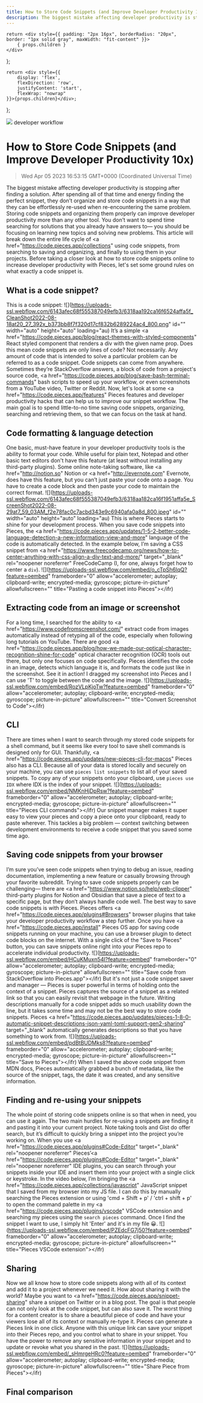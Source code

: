```yaml
---
title: How to Store Code Snippets (and Improve Developer Productivity 10x)
description: The biggest mistake affecting developer productivity is stopping after finding a solution. After spending all of that time and energy finding the perfect snippet, they don’t organize and store code snippets in a way that they can be effortlessly re-used when re-encountering the same problem.
---
```


    return <div style={{ padding: "2px 16px", borderRadius: "20px", border: "1px solid gray", maxWidth: "fit-content" }}>
        { props.children }
    </div>
};

    return <div style={{
        display: 'flex',
        flexDirection: 'row',
        justifyContent: 'start',
        flexWrap: "nowrap"
    }}>{props.children}</div>;

};

<link rel="canonical" href="https://code.pieces.app/blog/how-to-store-code-snippets-and-10x-your-developer-productivity" />

![](https://uploads-ssl.webflow.com/6143afec68f555387049efb3/6318aa182ca16f1070affa1e_Shiva_198d5bb21922f31d54a89611109895de_2000.jpeg)
<Tag>developer workflow</Tag>

# How to Store Code Snippets (and Improve Developer Productivity 10x)
> Wed Apr 05 2023 16:53:15 GMT+0000 (Coordinated Universal Time)

The biggest mistake affecting developer productivity is stopping after finding a solution. After spending all of that time and energy finding the perfect snippet, they don’t organize and store code snippets in a way that they can be effortlessly re-used when re-encountering the same problem.
Storing code snippets and organizing them properly can improve developer productivity more than any other tool. You don’t want to spend time searching for solutions that you already have answers to— you should be focusing on learning new topics and solving new problems. This article will break down the entire life cycle of <a href="https://code.pieces.app/collections" using code snippets</a>, from searching to saving and organizing, and finally to using them in your projects.
Before taking a closer look at how to store code snippets online to increase developer productivity with Pieces, let's set some ground rules on what exactly a code snippet is.

## What is a code snippet?
This is a code snippet:
![](https://uploads-ssl.webflow.com/6143afec68f555387049efb3/6318aa192ca16f6524affa5f_CleanShot2022-08-18at20_27_392x_b373bb8f7f320d17cf832b6289224ac4_800.png" id="" width="auto" height="auto" loading="au)
It’s a simple <a href="https://code.pieces.app/blog/react-themes-with-styled-components" React styled component</a> that renders a div with the given name prop. Does this mean code snippets are only lines of code? Not necessarily. Any amount of code that is intended to solve a particular problem can be referred to as a code snippet.
Code snippets can come from anywhere. Sometimes they’re StackOverflow answers, a block of code from a project's source code, <a href="https://code.pieces.app/blog/save-bash-terminal-commands" bash scripts</a> to speed up your workflow, or even screenshots from a YouTube video, Twitter or Reddit.
Now, let's look at some <a href="https://code.pieces.app/features" Pieces features</a> and developer productivity hacks that can help us to improve our snippet workflow. The main goal is to spend little-to-no time saving code snippets, organizing, searching and retrieving them, so that we can focus on the task at hand.

## Code formatting &amp; language detection
One basic, must-have feature in your developer productivity tools is the ability to format your code. While useful for plain text, Notepad and other basic text editors don't have this feature (at least without installing any third-party plugins).
Some online note-taking software, like <a href="http://notion.so" Notion</a> or <a href="http://evernote.com" Evernote</a>, does have this feature, but you can’t just paste your code onto a page. You have to create a code block and then paste your code to maintain the correct format.
![](https://uploads-ssl.webflow.com/6143afec68f555387049efb3/6318aa182ca16f1951affa5e_ScreenShot2022-08-29at7_59_03AM_f2e78fac0c7acbd343e9c6940afa0a8d_800.jpeg" id="" width="auto" height="auto" loading="au)
This is where Pieces starts to shine for your development process. When you save code snippets into Pieces, the <a href="https://code.pieces.app/updates/1-5-2-better-code-language-detection-a-new-information-view-and-more" language of the code is automatically detected</a>. In the example below, I’m saving a CSS snippet from <a href="https://www.freecodecamp.org/news/how-to-center-anything-with-css-align-a-div-text-and-more/" target="_blank" rel="noopener noreferrer" FreeCodeCamp</a> (I, for one, always forget how to center a `div`).
![](https://uploads-ssl.webflow.com/embed/o_cTpSh6lqQ?feature=oembed" frameborder="0" allow="accelerometer; autoplay; clipboard-write; encrypted-media; gyroscope; picture-in-picture" allowfullscreen="" title="Pasting a code snippet into Pieces"></ifr)

## Extracting code from an image or screenshot
For a long time, I searched for the ability to <a href="https://www.codefromscreenshot.com/" extract code from images</a> automatically instead of retyping all of the code, especially when following long tutorials on YouTube.
There are good <a href="https://code.pieces.app/blog/how-we-made-our-optical-character-recognition-shine-for-code" optical character recognition (OCR)</a> tools out there, but only one focuses on code specifically. Pieces identifies the code in an image, detects which language it is, and formats the code just like in the screenshot.
See it in action! I dragged my screenshot into Pieces and I can use 'T' to toggle between the code and the image.
![](https://uploads-ssl.webflow.com/embed/RozVLpKjoTw?feature=oembed" frameborder="0" allow="accelerometer; autoplay; clipboard-write; encrypted-media; gyroscope; picture-in-picture" allowfullscreen="" title="Convert Screenshot to Code"></ifr)

## CLI
There are times when I want to search through my stored code snippets for a shell command, but it seems like every tool to save shell commands is designed only for GUI. Thankfully, <a href="https://code.pieces.app/updates/new-pieces-cli-for-macos" Pieces also has a CLI</a>. Because all of your data is stored locally and securely on your machine, you can use `pieces list snippets` to list all of your saved snippets. To copy any of your snippets onto your clipboard, use `pieces use IDX` where IDX is the index of your snippet. 
![](https://uploads-ssl.webflow.com/embed/NMKnHjDpRsw?feature=oembed" frameborder="0" allow="accelerometer; autoplay; clipboard-write; encrypted-media; gyroscope; picture-in-picture" allowfullscreen="" title="Pieces CLI commands"></ifr)
Our snippet manager makes it super easy to view your pieces and copy a piece onto your clipboard, ready to paste wherever. This tackles a big problem — context switching between development environments to receive a code snippet that you saved some time ago.

## Saving code snippets from your browser
I’m sure you’ve seen code snippets when trying to debug an issue, reading documentation, implementing a new feature or casually browsing through your favorite subreddit. Trying to save code snippets properly can be challenging—&nbsp;there are <a href="https://www.notion.so/help/web-clipper" third-party plugins for Notion</a> and Obsidian that save a piece of text to a specific page, but they don’t always handle code well. The best way to save code snippets is with Pieces.
Pieces offers <a href="https://code.pieces.app/plugins#Browsers" browser plugins</a> that take your developer productivity workflow a step further. Once you have <a href="https://code.pieces.app/install" Pieces OS</a> app for saving code snippets running on your machine, you can use a browser plugin to detect code blocks on the internet. With a single click of the "Save to Pieces" button, you can save snippets online right into your Pieces repo to accelerate individual productivity.
![](https://uploads-ssl.webflow.com/embed/HCuKMuxn54I?feature=oembed" frameborder="0" allow="accelerometer; autoplay; clipboard-write; encrypted-media; gyroscope; picture-in-picture" allowfullscreen="" title="Save code from StackOverflow into Pieces.app"></ifr)
But it's not just a code snippet saver and manager — Pieces is super powerful in terms of holding onto the context of a snippet. Pieces captures the source of a snippet as a related link so that you can easily revisit that webpage in the future. 
Writing descriptions manually for a code snippet adds so much usability down the line, but it takes some time and may not be the best way to store code snippets. Pieces <a href="https://code.pieces.app/updates/pieces-1-8-0-automatic-snippet-descriptions-json-yaml-toml-support-gen2-sharing" target="_blank" automatically generates descriptions</a> so that you have something to work from.
![](https://uploads-ssl.webflow.com/embed/pdBtBUDMks8?feature=oembed" frameborder="0" allow="accelerometer; autoplay; clipboard-write; encrypted-media; gyroscope; picture-in-picture" allowfullscreen="" title="Save to Pieces"></ifr)
When I saved the above code snippet from MDN docs, Pieces automatically grabbed a bunch of metadata, like the source of the snippet, tags, the date it was created, and any sensitive information.

## Finding and re-using your snippets
The whole point of storing code snippets online is so that when in need, you can use it again. The two main hurdles for re-using a snippets are finding it and pasting it into your current project. Note taking tools and Gist do offer search, but it’s difficult to quickly bring a snippet into the project you’re working on. When you use <a href="https://code.pieces.app/plugins#Code-Editor" target="_blank" rel="noopener noreferrer" Pieces</a>’<a href="https://code.pieces.app/plugins#Code-Editor" target="_blank" rel="noopener noreferrer"  IDE plugins</a>, you can search through your snippets inside your IDE and insert them into your project with a single click or keystroke.
In the video below, I’m bringing the <a href="https://code.pieces.app/collections/javascript" JavaScript snippet</a> that I saved from my browser into my JS file. I can do this by manually searching the Pieces extension or using 'cmd + Shift + p' / 'ctrl + shift + p' to open the command palette in my <a href="https://code.pieces.app/plugins/vscode" VSCode extension</a> and searching my pieces using the `search pieces` command. Once I find the snippet I want to use, I simply hit 'Enter' and it's in my file 😀.
![](https://uploads-ssl.webflow.com/embed/PZEdcFG7j50?feature=oembed" frameborder="0" allow="accelerometer; autoplay; clipboard-write; encrypted-media; gyroscope; picture-in-picture" allowfullscreen="" title="Pieces VSCode extension"></ifr)

## Sharing
Now we all know how to store code snippets along with all of its context and add it to a project whenever we need it. How about sharing it with the world? 
Maybe you want to <a href="https://code.pieces.app/snippet-sharing" share a snippet</a> on Twitter or in a blog post. The goal is that people can not only look at the code snippet, but can also save it. The worst thing for a content creator is to share a beautiful piece of code and have your viewers lose all of its context or manually re-type it.
Pieces can generate a Pieces link in one click. Anyone with this unique link can save your snippet into their Pieces repo, and you control what to share in your snippet. You have the power to remove any sensitive information in your snippet and to update or revoke what you shared in the past.
![](https://uploads-ssl.webflow.com/embed/_sHmrgeHRc0?feature=oembed" frameborder="0" allow="accelerometer; autoplay; clipboard-write; encrypted-media; gyroscope; picture-in-picture" allowfullscreen="" title="Share Piece from Pieces"></ifr)

## Final comparison
